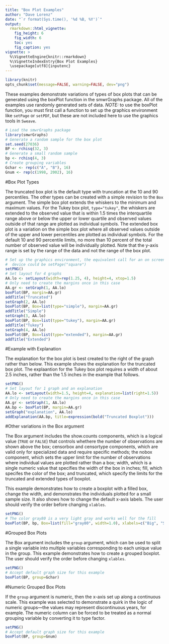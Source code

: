 ```yaml
---
title: "Box Plot Examples"
author: "Dave Lorenz"
date: "`r format(Sys.time(), '%d %B, %Y')`"
output:
  rmarkdown::html_vignette:
    fig_height: 6
    fig_width: 6
    toc: yes
    fig_caption: yes
vignette: >
  %\VignetteEngine{knitr::rmarkdown}
  %\VignetteIndexEntry{Box Plot Examples}
  \usepackage[utf8]{inputenc}
---
```


```r
library(knitr)
opts_chunk$set(message=FALSE, warning=FALSE, dev="png")
```

These examples demonstrate variations of types of box plots that can be 
generated using the boxPlot function in the smwrGraphs package.
All of the examples use randomly generated sets of data.
*NOTE:* to use the boxPlot function, you must first call
a function to set up the graphics environment like `setPage`
or `setPDF`, but these are not included here to use the graphics
tools in `Sweave`.

```r
# Load the smwrGraphs package
library(smwrGraphs)
# Generate a random sample for the box plot
set.seed(27036)
BP <- rchisq(32, 3)
# Generate a small random sample
bp <- rchisq(4, 3)
# Create grouping variables
Gchar <- rep(c("A", "B"), 16)
Gnum <- rep(c(1998, 2002), 16)
```


#Box Plot Types

The truncated box plot is the default type with truncation at the 10 and 90 percentiles. The other types can be created with a simple revision to the `Box` argument. The simple box plot extends the whiskers to the minimum and maximum values. For the Tukey box plot, `type="tukey"`, the whiskers are extended to the observed value that is within 1.5 times the interquartile range above or below the upper or lower quartile and observed values outside of that range are plotted as individual symbols. The extended box plot is a variation on the simple box plot where all observed values outside of the upper and lower percentiles are plotted as individual symbols. For the default 10 and 90 percentile limits, no more than 10 percent of the total number of observed value will be individually plotted. Note that the y-axis range is set by the range of the data and not the range of the box plot.

```r
# Set up the graphics environment, the equivalent call for an on screen
#  device could be setPage("square")
setPNG()
# Set layout for 4 graphs
AA.lo <- setLayout(width=rep(1.25, 4), height=4, xtop=1.5)
# Only need to create the margins once in this case
AA.gr <- setGraph(1, AA.lo)
boxPlot(BP, margin=AA.gr)
addTitle("Truncated")
setGraph(2, AA.lo)
boxPlot(BP, Box=list(type="simple"), margin=AA.gr)
addTitle("Simple")
setGraph(3, AA.lo)
boxPlot(BP, Box=list(type="tukey"), margin=AA.gr)
addTitle("Tukey")
setGraph(4, AA.lo)
boxPlot(BP, Box=list(type="extended"), margin=AA.gr)
addTitle("Extended")

```


#Example with Explanation

The explanation for the box plot is best created to the right of the graph rather than below. This example shows the explanation for the truncated box plot. The explaantion for the Tukey box plot requires a width of about 2.5 inches, rather than the 1.5 inches in the example that follows.

```r
setPNG()
# Set layout for 1 graph and an explanation
AA.lo <- setLayout(width=1.5, height=4, explanation=list(right=1.5))
# Only need to create the margins once in this case
AA.gr <- setGraph(1, AA.lo)
AA.bp <- boxPlot(BP, margin=AA.gr)
setGraph("explanation", AA.lo)
addExplanation(AA.bp, title=expression(bold("Truncated Boxplot")))

```


#Other variations in the Box argument

The Box argument includes the show.counts components, which is a logical value (`TRUE` or `FALSE`) that controls whethere the number of observations are shown above the box; censorbox and censortype components, which are valid only for specialized data and require specific methods; the nobox component, which sets the upper limit for the number of observations where individual values are plotted rather than a box; width, which is a single numeric value that specifies the width of the box in inches; fill, which specifes the color of the box; and truncated, which specify the limits for the truncated and extended types of boxplot.

This example demonstrates how to create a boxplot with a filled box, change the width, and demonstrates the individuals plotted for a small sample size. It also shows how to change the default x-axis labels. The user should verify the order before changing `xlables`.

```r
setPNG()
# The color gray80 is a very light gray and works well for the fill
boxPlot(BP, bp, Box=list(fill="gray80", width=1.0), xlabels=c("Big", "Small"))

```


#Grouped Box Plots

The Box argument includes the `group` argument, which can be used to
split a single variable into multiple variables corresponding to each unique
value in the group. This example demonstrates how to create a grouped
boxplot. The user should verify the order before changing `xlables`.

```r
setPNG()
# Accept default graph size for this example
boxPlot(BP, group=Gchar)
```

#Numeric Grouped Box Plots

If the `group` argument is numeric, then the x-axis set up along a
continuous scale. This example was selected to demonstrate a quirk in the logic of numeric groups---the values may represent discontinuous years, for example. The numeric column can be forced to be treated as a normal grouping variable by converting it to type factor.

```r
setPNG()
# Accept default graph size for this example
boxPlot(BP, group=Gnum)

```




